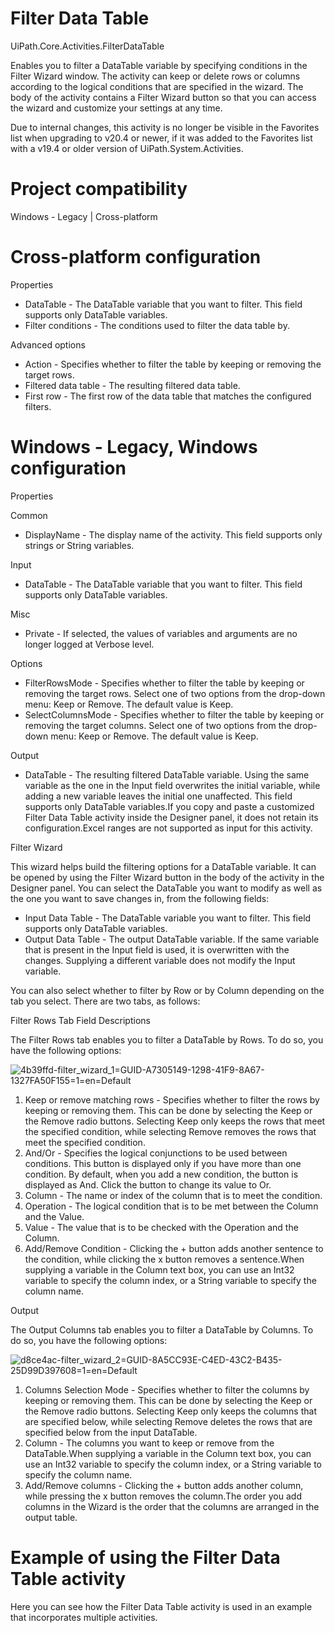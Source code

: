 ﻿# Filter Data Table

UiPath.Core.Activities.FilterDataTable

Enables you to filter a DataTable variable by specifying conditions in the Filter Wizard window. The activity can keep or delete rows or columns according to the logical conditions that are specified in the wizard. The body of the activity contains a Filter Wizard button so that you can access the wizard and customize your settings at any time.

Due to internal changes, this activity is no longer be visible in the Favorites list when upgrading to v20.4 or newer, if it was added to the Favorites list with a v19.4 or older version of UiPath.System.Activities.

# Project compatibility

Windows - Legacy | Cross-platform

# Cross-platform configuration

Properties

* DataTable - The DataTable variable that you want to filter. This field supports only DataTable variables.
* Filter conditions - The conditions used to filter the data table by.

Advanced options

* Action - Specifies whether to filter the table by keeping or removing the target rows.
* Filtered data table - The resulting filtered data table.
* First row - The first row of the data table that matches the configured filters.

# Windows - Legacy, Windows configuration

Properties

Common

* DisplayName - The display name of the activity. This field supports only strings or String variables.

Input

* DataTable - The DataTable variable that you want to filter. This field supports only DataTable variables.

Misc

* Private - If selected, the values of variables and arguments are no longer logged at Verbose level.

Options

* FilterRowsMode - Specifies whether to filter the table by keeping or removing the target rows. Select one of two options from the drop-down menu: Keep or Remove. The default value is Keep.
* SelectColumnsMode - Specifies whether to filter the table by keeping or removing the target columns. Select one of two options from the drop-down menu: Keep or Remove. The default value is Keep.

Output

* DataTable - The resulting filtered DataTable variable. Using the same variable as the one in the Input field overwrites the initial variable, while adding a new variable leaves the initial one unaffected. This field supports only DataTable variables.If you copy and paste a customized Filter Data Table activity inside the Designer panel, it does not retain its configuration.Excel ranges are not supported as input for this activity.

Filter Wizard

This wizard helps build the filtering options for a DataTable variable. It can be opened by using the Filter Wizard button in the body of the activity in the Designer panel. You can select the DataTable you want to modify as well as the one you want to save changes in, from the following fields:

* Input Data Table - The DataTable variable you want to filter. This field supports only DataTable variables.
* Output Data Table - The output DataTable variable. If the same variable that is present in the Input field is used, it is overwritten with the changes. Supplying a different variable does not modify the Input variable.

You can also select whether to filter by Row or by Column depending on the tab you select. There are two tabs, as follows:

Filter Rows Tab Field Descriptions

The Filter Rows tab enables you to filter a DataTable by Rows. To do so, you have the following options:

![4b39ffd-filter_wizard_1=GUID-A7305149-1298-41F9-8A67-1327FA50F155=1=en=Default](/images/4b39ffd-filter_wizard_1=GUID-A7305149-1298-41F9-8A67-1327FA50F155=1=en=Default.png)

1. Keep or remove matching rows - Specifies whether to filter the rows by keeping or removing them. This can be done by selecting the Keep or the Remove radio buttons. Selecting Keep only keeps the rows that meet the specified condition, while selecting Remove removes the rows that meet the specified condition.
2. And/Or - Specifies the logical conjunctions to be used between conditions. This button is displayed only if you have more than one condition. By default, when you add a new condition, the button is displayed as And. Click the button to change its value to Or.
3. Column - The name or index of the column that is to meet the condition.
4. Operation - The logical condition that is to be met between the Column and the Value.
5. Value - The value that is to be checked with the Operation and the Column.
6. Add/Remove Condition - Clicking the + button adds another sentence to the condition, while clicking the x button removes a sentence.When supplying a variable in the Column text box, you can use an Int32 variable to specify the column index, or a String variable to specify the column name.

Output

The Output Columns tab enables you to filter a DataTable by Columns. To do so, you have the following options:

![d8ce4ac-filter_wizard_2=GUID-8A5CC93E-C4ED-43C2-B435-25D99D397608=1=en=Default](/images/d8ce4ac-filter_wizard_2=GUID-8A5CC93E-C4ED-43C2-B435-25D99D397608=1=en=Default.png)

1. Columns Selection Mode - Specifies whether to filter the columns by keeping or removing them. This can be done by selecting the Keep or the Remove radio buttons. Selecting Keep only keeps the columns that are specified below, while selecting Remove deletes the rows that are specified below from the input DataTable.
2. Column - The columns you want to keep or remove from the DataTable.When supplying a variable in the Column text box, you can use an Int32 variable to specify the column index, or a String variable to specify the column name.
3. Add/Remove columns - Clicking the + button adds another column, while pressing the x button removes the column.The order you add columns in the Wizard is the order that the columns are arranged in the output table.

# Example of using the Filter Data Table activity

Here you can see how the Filter Data Table activity is used in an example that incorporates multiple activities.
